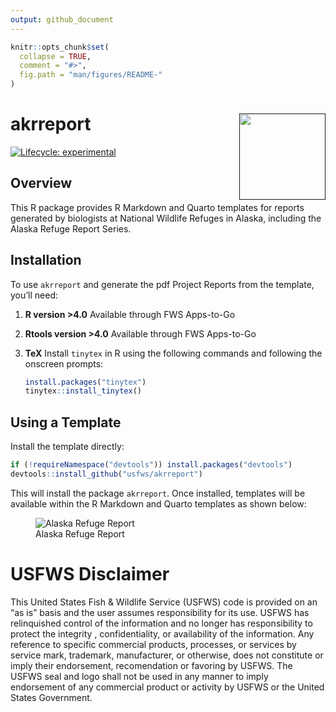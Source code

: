 ```yaml
---
output: github_document
---
```


<!-- README.md is generated from README.Rmd. Please edit that file -->

```r
knitr::opts_chunk$set(
  collapse = TRUE,
  comment = "#>",
  fig.path = "man/figures/README-"
)
```

# akrreport <a href=""><img src="./README-images/logo.png" align="right" height="138" /></a>

<!-- badges: start -->
[![Lifecycle: experimental](https://img.shields.io/badge/lifecycle-experimental-orange.svg)](https://lifecycle.r-lib.org/articles/stages.html#experimental)
<!-- badges: end -->

## Overview

This R package provides R Markdown and Quarto templates for reports generated by biologists at National Wildlife Refuges in Alaska, including the Alaska Refuge Report Series.

## Installation

To use `akrreport` and generate the pdf Project Reports from the template, you'll need:

1. **R version >4.0** Available through FWS Apps-to-Go
1. **Rtools version >4.0** Available through FWS Apps-to-Go
1. **TeX** Install `tinytex` in R using the following commands and following the onscreen prompts: 

    ```r
    install.packages("tinytex")
    tinytex::install_tinytex()
    ```


## Using a Template

Install the template directly:

```r
if (!requireNamespace("devtools")) install.packages("devtools")
devtools::install_github("usfws/akrreport")
```

This will install the package `akrreport`. Once installed, templates will be available within the R Markdown and Quarto templates as shown below:

![Alaska Refuge Report](./README-images/templates.png)

# USFWS Disclaimer
This United States Fish & Wildlife Service (USFWS) code is provided on an "as is" basis and the user assumes responsibility for its use.  USFWS has relinquished control of the information and no longer has responsibility to protect the integrity , confidentiality, or availability of the information.  Any reference to specific commercial products, processes, or services by service mark, trademark, manufacturer, or otherwise, does not constitute or imply their endorsement, recomendation or favoring by USFWS.  The USFWS seal and logo shall not be used in any manner to imply endorsement of any commercial product or activity by USFWS or the United States Government. 
